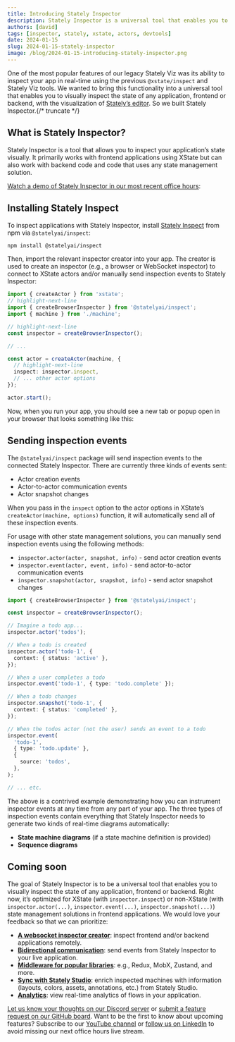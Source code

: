 ```yaml
---
title: Introducing Stately Inspector
description: Stately Inspector is a universal tool that enables you to visually inspect the state of any application, frontend or backend, with the visualization of Stately’s editor.
authors: [david]
tags: [inspector, stately, xstate, actors, devtools]
date: 2024-01-15
slug: 2024-01-15-stately-inspector
image: /blog/2024-01-15-introducing-stately-inspector.png
---
```


One of the most popular features of our legacy Stately Viz was its ability to inspect your app in real-time using the previous `@xstate/inspect` and Stately Viz tools. We wanted to bring this functionality into a universal tool that enables you to visually inspect the state of any application, frontend or backend, with the visualization of [Stately’s editor](https://state.new). So we built Stately Inspector.{/* truncate */}

## What is Stately Inspector?

Stately Inspector is a tool that allows you to inspect your application’s state visually. It primarily works with frontend applications using XState but can also work with backend code and code that uses any state management solution.

[Watch a demo of Stately Inspector in our most recent office hours](https://www.youtube.com/live/-Jf9N-EaUx0?feature=shared&t=408):

<YouTube id="-Jf9N-EaUx0" />

## Installing Stately Inspect

To inspect applications with Stately Inspector, install [Stately Inspect](https://github.com/statelyai/inspect) from npm via `@statelyai/inspect`:

```bash
npm install @statelyai/inspect
```

Then, import the relevant inspector creator into your app. The creator is used to create an inspector (e.g., a browser or WebSocket inspector) to connect to XState actors and/or manually send inspection events to Stately Inspector:

```ts
import { createActor } from 'xstate';
// highlight-next-line
import { createBrowserInspector } from '@statelyai/inspect';
import { machine } from './machine';

// highlight-next-line
const inspector = createBrowserInspector();

// ...

const actor = createActor(machine, {
  // highlight-next-line
  inspect: inspector.inspect,
  // ... other actor options
});

actor.start();
```

Now, when you run your app, you should see a new tab or popup open in your browser that looks something like this:

<p>
  <ThemedImage
    alt="The Stately Inspector view, showing a state machine for the pizza ordering process. The current state and available event is highlighted in green."
    sources={{
      light: '/blog/2024-01-15-introducing-stately-inspector/inspector.png',
      dark: '/blog/2024-01-15-introducing-stately-inspector/inspector-dm.png',
    }}
  />
</p>

## Sending inspection events

The `@statelyai/inspect` package will send inspection events to the connected Stately Inspector. There are currently three kinds of events sent:

- Actor creation events
- Actor-to-actor communication events
- Actor snapshot changes

When you pass in the `inspect` option to the actor options in XState’s `createActor(machine, options)` function, it will automatically send all of these inspection events.

For usage with other state management solutions, you can manually send inspection events using the following methods:

- `inspector.actor(actor, snapshot, info)` - send actor creation events
- `inspector.event(actor, event, info)` - send actor-to-actor communication events
- `inspector.snapshot(actor, snapshot, info)` - send actor snapshot changes

```ts
import { createBrowserInspector } from '@statelyai/inspect';

const inspector = createBrowserInspector();

// Imagine a todo app...
inspector.actor('todos');

// When a todo is created
inspector.actor('todo-1', {
  context: { status: 'active' },
});

// When a user completes a todo
inspector.event('todo-1', { type: 'todo.complete' });

// When a todo changes
inspector.snapshot('todo-1', {
  context: { status: 'completed' },
});

// When the todos actor (not the user) sends an event to a todo
inspector.event(
  'todo-1',
  { type: 'todo.update' },
  {
    source: 'todos',
  },
);

// ... etc.
```

The above is a contrived example demonstrating how you can instrument inspector events at any time from any part of your app. The three types of inspection events contain everything that Stately Inspector needs to generate two kinds of real-time diagrams automatically:

- **State machine diagrams** (if a state machine definition is provided)
- **Sequence diagrams**

<p>
  <ThemedImage
    alt="The Stately Inspector view, showing a state machine and a sequence diagram for the pizza ordering process side-by-side."
    sources={{
      light:
        '/blog/2024-01-15-introducing-stately-inspector/machine-and-sequence-diagram.png',
      dark: '/blog/2024-01-15-introducing-stately-inspector/machine-and-sequence-diagram-dm.png',
    }}
  />
</p>

## Coming soon

The goal of Stately Inspector is to be a universal tool that enables you to visually inspect the state of any application, frontend or backend. Right now, it’s optimized for XState (with `inspector.inspect`) or non-XState (with `inspector.actor(...)`, `inspector.event(...)`, `inspector.snapshot(...)`) state management solutions in frontend applications. We would love your feedback so that we can prioritize:

- **[A websocket inspector creator](https://github.com/statelyai/feedback/issues/387)**: inspect frontend and/or backend applications remotely.
- **[Bidirectional communication](https://github.com/statelyai/feedback/issues/388)**: send events from Stately Inspector to your live application.
- **[Middleware for popular libraries](https://github.com/statelyai/feedback/issues/389)**: e.g., Redux, MobX, Zustand, and more.
- **[Sync with Stately Studio](https://github.com/statelyai/feedback/issues/390)**: enrich inspected machines with information (layouts, colors, assets, annotations, etc.) from Stately Studio.
- **[Analytics](https://github.com/statelyai/feedback/issues/391)**: view real-time analytics of flows in your application.

[Let us know your thoughts on our Discord server](https://discord.stately.ai) or [submit a feature request on our GitHub board](https://feedback.stately.ai). Want to be the first to know about upcoming features? Subscribe to our [YouTube channel](https://www.youtube.com/@Statelyai) or [follow us on LinkedIn](https://www.linkedin.com/company/statelyai/) to avoid missing our next office hours live stream.
